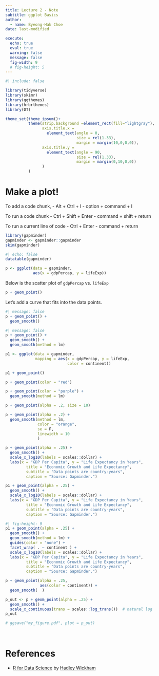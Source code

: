 ```yaml
---
title: Lecture 2 - Note
subtitle: ggplot Basics
author: 
  - name: Byeong-Hak Choe
date: last-modified

execute:
  echo: true
  eval: true
  warning: false
  message: false
  fig-width: 9
  # fig-height: 5
---
```


```r
#| include: false

library(tidyverse)
library(skimr)
library(ggthemes)
library(hrbrthemes)
library(DT)

theme_set(theme_ipsum()+
          theme(strip.background =element_rect(fill="lightgray"),
                axis.title.x = 
                  element_text(angle = 0,
                               size = rel(1.33),
                               margin = margin(10,0,0,0)),
                axis.title.y = 
                  element_text(angle = 90,
                               size = rel(1.33),
                               margin = margin(0,10,0,0))
                )
          )
```



# Make a plot!
To add a code chunk,
  - Alt + Ctrl + I
  - option + command + I


To run a code chunk
  - Ctrl + Shift + Enter
  - command + shift + return
  
To run a current line of code
  - Ctrl + Enter
  - command + return
```r
library(gapminder)
gapminder <- gapminder::gapminder
skim(gapminder)

```


```r
#| echo: false
datatable(gapminder)
```


```r
p <- ggplot(data = gapminder,
            aes(x = gdpPercap, y = lifeExp))
```

Below is the scatter plot of `gdpPercap` vs. `lifeExp`

```r
p + geom_point()
```

Let's add a curve that fits into the data points.

```r
#| message: false
p + geom_point() +
  geom_smooth()
```


```r
#| message: false
p + geom_point() +
  geom_smooth() +
  geom_smooth(method = lm)
```



```r
p1 <- ggplot(data = gapminder,
             mapping = aes(x = gdpPercap, y = lifeExp,
                           color = continent))
```

```r
p1 + geom_point()
```

```r
p + geom_point(color = "red")
```


```r
p + geom_point(color = "purple") +
  geom_smooth(method = lm)
```


```r
p + geom_point(alpha = .2, size = 10)
```


```r
p + geom_point(alpha = .2) +
  geom_smooth(method = lm,
              color = "orange",
              se = F,
              linewidth = 10
              )

```


```r
p + geom_point(alpha = .25) +
  geom_smooth() +
  scale_x_log10(labels = scales::dollar) +
  labs(x = "GDP Per Capita", y = "Life Expectancy in Years",
         title = "Economic Growth and Life Expectancy",
         subtitle = "Data points are country-years",
         caption = "Source: Gapminder.")
```



```r
p1 + geom_point(alpha = .25) +
  geom_smooth() +
  scale_x_log10(labels = scales::dollar) +
  labs(x = "GDP Per Capita", y = "Life Expectancy in Years",
         title = "Economic Growth and Life Expectancy",
         subtitle = "Data points are country-years",
         caption = "Source: Gapminder.")

```

```r
#| fig-height: 9
p1 + geom_point(alpha = .25) +
  geom_smooth() +
  geom_smooth(method = lm) +
  guides(color = "none") +
  facet_wrap( . ~ continent ) +
  scale_x_log10(labels = scales::dollar) +
  labs(x = "GDP Per Capita", y = "Life Expectancy in Years",
         title = "Economic Growth and Life Expectancy",
         subtitle = "Data points are country-years",
         caption = "Source: Gapminder.")


```


```r
p + geom_point(alpha = .25,
               aes(color = continent)) +
  geom_smooth(  )
```

```r
p_out <- p + geom_point(alpha = .25) +
  geom_smooth() +
  scale_x_continuous(trans = scales::log_trans())  # natural log
p_out

# ggsave("my_figure.pdf", plot = p_out)

```

<br>


# References

- [R for Data Science](http://r4ds.hadley.nz) by [Hadley Wickham](https://hadley.nz)

